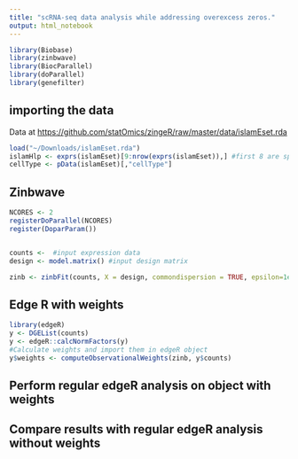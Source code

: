 ```yaml
---
title: "scRNA-seq data analysis while addressing overexcess zeros."
output: html_notebook
---
```


```r
library(Biobase)
library(zinbwave)
library(BiocParallel)
library(doParallel)
library(genefilter)
```

## importing the data

Data at [https://github.com/statOmics/zingeR/raw/master/data/islamEset.rda](https://github.com/statOmics/zingeR/raw/master/data/islamEset.rda)

```r
load("~/Downloads/islamEset.rda")
islamHlp <- exprs(islamEset)[9:nrow(exprs(islamEset)),] #first 8 are spike-ins.
cellType <- pData(islamEset)[,"cellType"]
```

## Zinbwave
```r

NCORES <- 2
registerDoParallel(NCORES)
register(DoparParam())


counts <-  #input expression data
design <- model.matrix() #input design matrix

zinb <- zinbFit(counts, X = design, commondispersion = TRUE, epsilon=1e12)
```
## Edge R with weights
```r
library(edgeR)
y <- DGEList(counts)
y <- edgeR::calcNormFactors(y)
#Calculate weights and import them in edgeR object
y$weights <- computeObservationalWeights(zinb, y$counts)
```

## Perform regular edgeR analysis on object with weights

## Compare results with regular edgeR analysis without weights
